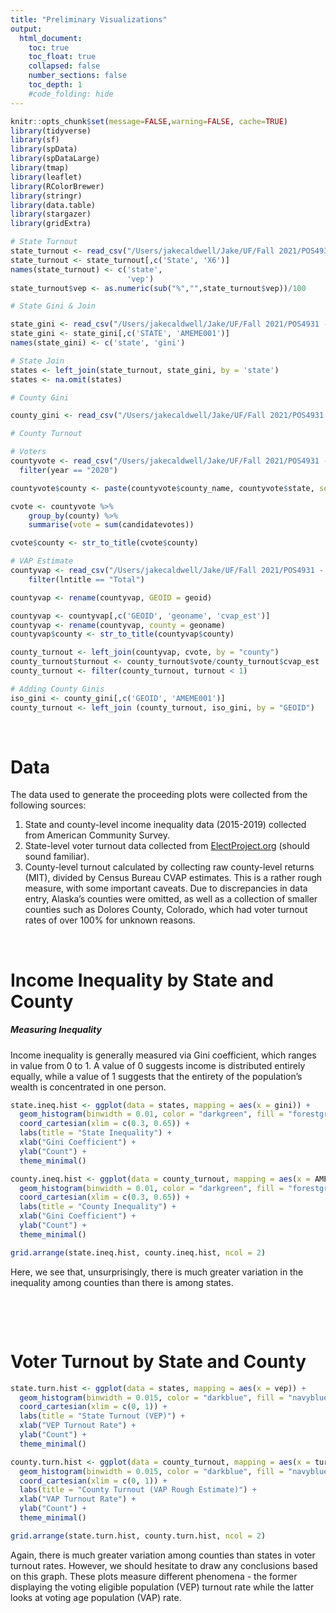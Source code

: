 ```yaml
---
title: "Preliminary Visualizations"
output:
  html_document:
    toc: true
    toc_float: true
    collapsed: false
    number_sections: false
    toc_depth: 1
    #code_folding: hide
---
```


```r
knitr::opts_chunk$set(message=FALSE,warning=FALSE, cache=TRUE)
library(tidyverse)
library(sf)
library(spData)
library(spDataLarge)
library(tmap)
library(leaflet)
library(RColorBrewer)
library(stringr)
library(data.table)
library(stargazer)
library(gridExtra)
```

```r
# State Turnout
state_turnout <- read_csv("/Users/jakecaldwell/Jake/UF/Fall 2021/POS4931 - Election Data Science/Assignments/Project/state_turnout_2020.csv") [-1,]
state_turnout <- state_turnout[,c('State', 'X6')]
names(state_turnout) <- c('state',
                          'vep')
state_turnout$vep <- as.numeric(sub("%","",state_turnout$vep))/100

# State Gini & Join

state_gini <- read_csv("/Users/jakecaldwell/Jake/UF/Fall 2021/POS4931 - Election Data Science/Assignments/Project/state_gini.csv") 
state_gini <- state_gini[,c('STATE', 'AMEME001')]
names(state_gini) <- c('state', 'gini')

# State Join
states <- left_join(state_turnout, state_gini, by = 'state')
states <- na.omit(states)

# County Gini

county_gini <- read_csv("/Users/jakecaldwell/Jake/UF/Fall 2021/POS4931 - Election Data Science/Assignments/Project/county_gini.csv")

# County Turnout

# Voters
countyvote <- read_csv("/Users/jakecaldwell/Jake/UF/Fall 2021/POS4931 - Election Data Science/Assignments/Project/countypres_2000-2020.csv") %>%
  filter(year == "2020")

countyvote$county <- paste(countyvote$county_name, countyvote$state, sep = " County, ")

cvote <- countyvote %>%
	group_by(county) %>%
	summarise(vote = sum(candidatevotes))

cvote$county <- str_to_title(cvote$county)

# VAP Estimate
countyvap <- read_csv("/Users/jakecaldwell/Jake/UF/Fall 2021/POS4931 - Election Data Science/Assignments/Project/CVAP_county.csv") %>%
    filter(lntitle == "Total")

countyvap <- rename(countyvap, GEOID = geoid)

countyvap <- countyvap[,c('GEOID', 'geoname', 'cvap_est')]
countyvap <- rename(countyvap, county = geoname)
countyvap$county <- str_to_title(countyvap$county)

county_turnout <- left_join(countyvap, cvote, by = "county")
county_turnout$turnout <- county_turnout$vote/county_turnout$cvap_est
county_turnout <- filter(county_turnout, turnout < 1)

# Adding County Ginis
iso_gini <- county_gini[,c('GEOID', 'AMEME001')]
county_turnout <- left_join (county_turnout, iso_gini, by = "GEOID")

```

<p>&nbsp;</p>

# Data 

The data used to generate the proceeding plots were collected from the following sources:  

1. State and county-level income inequality data (2015-2019) collected from American Community Survey.  
2. State-level voter turnout data collected from [ElectProject.org](http://www.electproject.org/) (should sound familiar).  
3. County-level turnout calculated by collecting raw county-level returns (MIT), divided by Census Bureau CVAP estimates.  This is a rather rough measure, with some important caveats.  Due to discrepancies in data entry, Alaska's counties were omitted, as well as a collection of smaller counties such as Dolores County, Colorado, which had voter turnout rates of over 100% for unknown reasons.  

<p>&nbsp;</p>
  
# Income Inequality by State and County

##### Measuring Inequality

Income inequality is generally measured via Gini coefficient, which ranges in value from 0 to 1.  A value of 0 suggests income is distributed entirely equally, while a value of 1 suggests that the entirety of the population's wealth is concentrated in one person.

```r

state.ineq.hist <- ggplot(data = states, mapping = aes(x = gini)) +
  geom_histogram(binwidth = 0.01, color = "darkgreen", fill = "forestgreen") +
  coord_cartesian(xlim = c(0.3, 0.65)) +
  labs(title = "State Inequality") +
  xlab("Gini Coefficient") +
  ylab("Count") +
  theme_minimal()

county.ineq.hist <- ggplot(data = county_turnout, mapping = aes(x = AMEME001)) +
  geom_histogram(binwidth = 0.01, color = "darkgreen", fill = "forestgreen") +
  coord_cartesian(xlim = c(0.3, 0.65)) +
  labs(title = "County Inequality") +
  xlab("Gini Coefficient") +
  ylab("Count") +
  theme_minimal()

grid.arrange(state.ineq.hist, county.ineq.hist, ncol = 2)
```

Here, we see that, unsurprisingly, there is much greater variation in the inequality among counties than there is among states.  

<p>&nbsp;</p>
<p>&nbsp;</p>

# Voter Turnout by State and County

```r
state.turn.hist <- ggplot(data = states, mapping = aes(x = vep)) +
  geom_histogram(binwidth = 0.015, color = "darkblue", fill = "navyblue") +
  coord_cartesian(xlim = c(0, 1)) +
  labs(title = "State Turnout (VEP)") +
  xlab("VEP Turnout Rate") +
  ylab("Count") +
  theme_minimal()

county.turn.hist <- ggplot(data = county_turnout, mapping = aes(x = turnout)) +
  geom_histogram(binwidth = 0.015, color = "darkblue", fill = "navyblue") +
  coord_cartesian(xlim = c(0, 1)) +
  labs(title = "County Turnout (VAP Rough Estimate)") +
  xlab("VAP Turnout Rate") +
  ylab("Count") +
  theme_minimal()

grid.arrange(state.turn.hist, county.turn.hist, ncol = 2)
```

Again, there is much greater variation among counties than states in voter turnout rates.  However, we should hesitate to draw any conclusions based on this graph.  These plots measure different phenomena - the former displaying the voting eligible population (VEP) turnout rate while the latter looks at voting age population (VAP) rate.  
